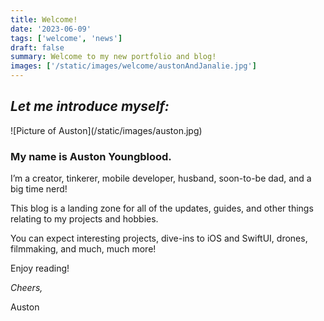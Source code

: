 ```yaml
---
title: Welcome!
date: '2023-06-09'
tags: ['welcome', 'news']
draft: false
summary: Welcome to my new portfolio and blog!
images: ['/static/images/welcome/austonAndJanalie.jpg']
---
```


## **_Let me introduce myself:_**

<div className="-mx-2 flex flex-wrap overflow-hidden xl:-mx-2">
  <div className="my-1 w-full overflow-hidden px-2 xl:my-1 xl:w-1/2 xl:px-2">
    ![Picture of Auston](/static/images/auston.jpg)
  </div>
</div>

### My name is Auston Youngblood.

I’m a creator, tinkerer, mobile developer, husband, soon-to-be dad, and a big time nerd!

This blog is a landing zone for all of the updates, guides, and other things relating to my projects and hobbies.

You can expect interesting projects, dive-ins to iOS and SwiftUI, drones, filmmaking, and much, much more!

Enjoy reading!


_Cheers,_

Auston
